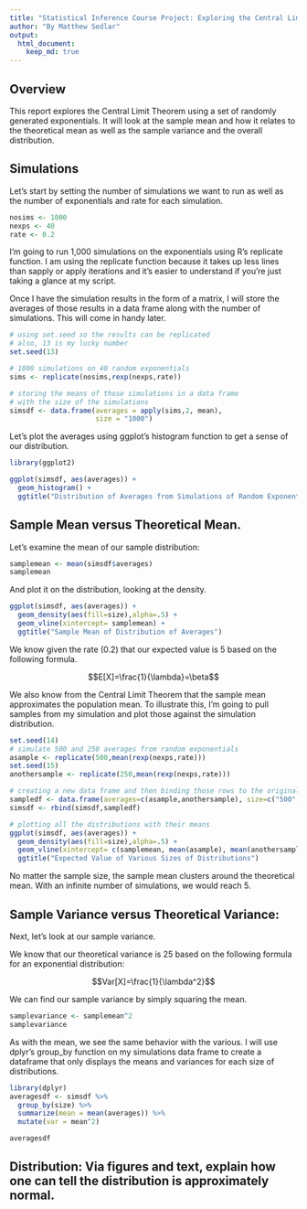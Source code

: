 ```yaml
---
title: "Statistical Inference Course Project: Exploring the Central Limit Theorem"
author: "By Matthew Sedlar"
output: 
  html_document:
    keep_md: true
---
```



## Overview

This report explores the Central Limit Theorem using a set of randomly generated exponentials. It will look at the sample mean and how it relates to the theoretical mean as well as the sample variance and the overall distribution.

## Simulations

Let's start by setting the number of simulations we want to run as well as the number of exponentials and rate for each simulation.

```r

nosims <- 1000
nexps <- 40
rate <- 0.2

```

I'm going to run 1,000 simulations on the exponentials using R's replicate function. I am using the replicate function because it takes up less lines than sapply or apply iterations and it's easier to understand if you're just taking a glance at my script. 

Once I have the simulation results in the form of a matrix, I will store the averages of those results in a data frame along with the number of simulations. This will come in handy later. 

```r

# using set.seed so the results can be replicated
# also, 13 is my lucky number
set.seed(13)

# 1000 simulations on 40 random exponentials
sims <- replicate(nosims,rexp(nexps,rate))

# storing the means of those simulations in a data frame
# with the size of the simulations
simsdf <- data.frame(averages = apply(sims,2, mean),
                     size = "1000")

```

Let's plot the averages using ggplot's histogram function to get a sense of our distribution.

```r

library(ggplot2)

ggplot(simsdf, aes(averages)) + 
  geom_histogram() +
  ggtitle("Distribution of Averages from Simulations of Random Exponentials")


```

## Sample Mean versus Theoretical Mean.

Let's examine the mean of our sample distribution:

```r

samplemean <- mean(simsdf$averages)
samplemean

```

And plot it on the distribution, looking at the density.

```r

ggplot(simsdf, aes(averages)) + 
  geom_density(aes(fill=size),alpha=.5) +
  geom_vline(xintercept= samplemean) +
  ggtitle("Sample Mean of Distribution of Averages")

```

We know given the rate (0.2) that our expected value is 5 based on the following formula.

$$E[X]=\frac{1}{\lambda}=\beta$$

We also know from the Central Limit Theorem that the sample mean approximates the population mean. To illustrate this, I'm going to pull samples from my simulation and plot those against the simulation distribution. 

```r

set.seed(14)
# simulate 500 and 250 averages from random exponentials
asample <- replicate(500,mean(rexp(nexps,rate)))
set.seed(15)
anothersample <- replicate(250,mean(rexp(nexps,rate)))

# creating a new data frame and then binding those rows to the original
sampledf <- data.frame(averages=c(asample,anothersample), size=c("500","250"))
simsdf <- rbind(simsdf,sampledf)

# plotting all the distributions with their means
ggplot(simsdf, aes(averages)) + 
  geom_density(aes(fill=size),alpha=.5) +
  geom_vline(xintercept= c(samplemean, mean(asample), mean(anothersample))) +
  ggtitle("Expected Value of Various Sizes of Distributions")

```

No matter the sample size, the sample mean clusters around the theoretical mean. With an infinite number of simulations, we would reach 5.

## Sample Variance versus Theoretical Variance: 

Next, let's look at our sample variance.

We know that our theoretical variance is 25 based on the following formula for an exponential distribution:

$$Var[X]=\frac{1}{\lambda^2}$$

We can find our sample variance by simply squaring the mean.


```r

samplevariance <- samplemean^2
samplevariance

```

As with the mean, we see the same behavior with the various. I will use dplyr's group_by function on my simulations data frame to create a dataframe that only displays the means and variances for each size of distributions.

```r

library(dplyr)
averagesdf <- simsdf %>% 
  group_by(size) %>% 
  summarize(mean = mean(averages)) %>% 
  mutate(var = mean^2) 

averagesdf

```


## Distribution: Via figures and text, explain how one can tell the distribution is approximately normal.
